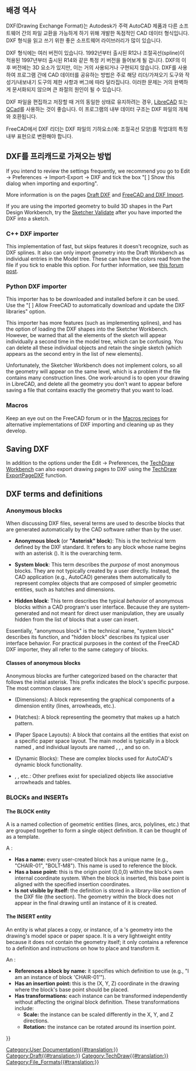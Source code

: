 <languages/>
{{TOCright}}

<span id="Background_history"></span>
== 배경 역사 ==

DXF(Drawing Exchange Format)는 Autodesk가 주력 AutoCAD 제품과 다른 소프트웨어 간의 파일 교환을 가능하게 하기 위해 개발한 독점적인 CAD 데이터 형식입니다. DXF 형식을 읽고 쓰기 위한 좋은 소프트웨어 라이브러리가 많이 있습니다.

DXF 형식에는 여러 버전이 있습니다. 1992년부터 출시된 R12나 조절곡선(spline)이 적용된 1997년부터 출시된 R14와 같은 특정 키 버전을 들어보게 될 겁니다. DXF의 이후 버전에는 3D 요소가 있지만, 이는 거의 사용되거나 구현되지 않습니다. DXF를 사용하여 프로그램 간에 CAD 데이터를 공유하는 방법은 주로 해당 리더/가져오기 도구와 작성기/내보내기 도구의 제한 사항과 버그에 따라 달라집니다. 이러한 문제는 거의 완벽하게 문서화되지 않으며 큰 좌절의 원인이 될 수 있습니다.

DXF 파일을 편집하고 저장할 때 거의 동일한 상태로 유지하려는 경우, [https://en.wikipedia.org/wiki/LibreCAD LibreCAD] 또는 [https://en.wikipedia.org/wiki/QCad QCad]를 사용하는 것이 좋습니다. 이 프로그램의 내부 데이터 구조는 DXF 파일의 개체와 호환됩니다.

FreeCAD에서 DXF 리더는 DXF 파일의 기하요소(예: 조절곡선 모양)를 작업대의 특정 내부 표현으로 변환해야 합니다.

<span id="Methods_for_importing_DXF_to_FreeCAD"></span>
== DXF를 프리캐드로 가져오는 방법 ==

If you intend to review the settings frequently, we recommend you go to Edit → Preferences → Import-Export → DXF and tick the box "[ ] Show this dialog when importing and exporting".

More information is on the pages [[Draft_DXF|Draft DXF]] and [[FreeCAD_and_DXF_Import|FreeCAD and DXF Import]].

If you are using the imported geometry to build 3D shapes in the Part Design Workbench, try the [[Sketcher_ValidateSketch|Sketcher Validate]] after you have imported the DXF into a sketch.

=== C++ DXF importer ===

This implementation of fast, but skips features it doesn't recognize, such as DXF splines. It also can only import geometry into the Draft Workbench as individual entries in the Model tree. These can have the colors read from the file if you tick to enable this option. For further information, see [https://forum.freecadweb.org/viewtopic.php?f=3&t=32493 this forum post].

=== Python DXF importer ===

This importer has to be downloaded and installed before it can be used. Use the "[ ] Allow FreeCAD to automatically download and update the DXF libraries" option.

This importer has more features (such as implementing splines), and has the option of loading the DXF shapes into the Sketcher Workbench. However, be warned that all the elements of the sketch will appear individually a second time in the model tree, which can be confusing. You can delete all these individual objects and retain the single sketch (which appears as the second entry in the list of new elements).

Unfortunately, the Sketcher Workbench does not implement colors, so all the geometry will appear on the same level, which is a problem if the file contains many construction lines. One work-around is to open your drawing in LibreCAD, and delete all the geometry you don't want to appear before saving a file that contains exactly the geometry that you want to load.

=== Macros ===

Keep an eye out on the FreeCAD forum or in the [[Macros_recipes|Macros recipes]] for alternative implementations of DXF importing and cleaning up as they develop.

== Saving DXF ==

In addition to the options under the Edit → Preferences, the [[TechDraw_Workbench|TechDraw Workbench]] can also export drawing pages to DXF using the [[TechDraw_ExportPageDXF|TechDraw ExportPageDXF]] function.


== DXF terms and definitions ==

=== Anonymous blocks ===

When discussing DXF files, several terms are used to describe blocks that are generated automatically by the CAD software rather than by the user. 

* '''Anonymous block''' (or '''"Asterisk" block'''): This is the technical term defined by the DXF standard. It refers to any block whose name begins with an asterisk ({{Incode|*}}). It is the overarching term.

* '''System block''': This term describes the ''purpose'' of most anonymous blocks. They are not typically created by a user directly. Instead, the CAD application (e.g., AutoCAD) generates them automatically to represent complex objects that are composed of simpler geometric entities, such as hatches and dimensions.

* '''Hidden block''': This term describes the typical ''behavior'' of anonymous blocks within a CAD program's user interface. Because they are system-generated and not meant for direct user manipulation, they are usually hidden from the list of blocks that a user can insert.

Essentially, "anonymous block" is the technical name, "system block" describes its function, and "hidden block" describes its typical user interface behavior. For practical purposes in the context of the FreeCAD DXF importer, they all refer to the same category of blocks.

==== Classes of anonymous blocks ====

Anonymous blocks are further categorized based on the character that follows the initial asterisk. This prefix indicates the block's specific purpose. The most common classes are:

* {{Incode|*D...}} (Dimensions): A block representing the graphical components of a dimension entity (lines, arrowheads, etc.).
* {{Incode|*X...}} (Hatches): A block representing the geometry that makes up a hatch pattern.
* {{Incode|*P...}} (Paper Space Layouts): A block that contains all the entities that exist on a specific paper space layout. The main model is typically in a block named {{Incode|*Model_Space}}, and individual layouts are named {{Incode|*Paper_Space}}, {{Incode|*Paper_Space0}}, {{Incode|*Paper_Space1}}, and so on.
* {{Incode|*U...}} (Dynamic Blocks): These are complex blocks used for AutoCAD's dynamic block functionality.
* {{Incode|*E...}}, {{Incode|*T...}}, etc.: Other prefixes exist for specialized objects like associative arrowheads and tables.

=== BLOCKs and INSERTs ===

==== The BLOCK entity ====

A {{Incode|BLOCK}} is a named collection of geometric entities (lines, arcs, polylines, etc.) that are grouped together to form a single object definition. It can be thought of as a template.

A {{Incode|BLOCK}}:
* '''Has a name:''' every user-created block has a unique name (e.g., "CHAIR-01", "BOLT-M8"). This name is used to reference the block.
* '''Has a base point:''' this is the origin point (0,0,0) within the block's own internal coordinate system. When the block is inserted, this base point is aligned with the specified insertion coordinates.
* '''Is not visible by itself:''' the {{Incode|BLOCK}} definition is stored in a library-like section of the DXF file (the {{Incode|BLOCKS}} section). The geometry within the block does not appear in the final drawing until an instance of it is created.

==== The INSERT entity ====

An {{Incode|INSERT}} entity is what places a copy, or instance, of a {{Incode|BLOCK}}'s geometry into the drawing's model space or paper space. It is a very lightweight entity because it does not contain the geometry itself; it only contains a reference to a {{Incode|BLOCK}} definition and instructions on how to place and transform it.

An {{Incode|INSERT}}:
* '''References a block by name:''' it specifies which {{Incode|BLOCK}} definition to use (e.g., "I am an instance of block 'CHAIR-01'").
* '''Has an insertion point:''' this is the (X, Y, Z) coordinate in the drawing where the block's base point should be placed.
* '''Has transformations:''' each instance can be transformed independently without affecting the original block definition. These transformations include:
** '''Scale:''' the instance can be scaled differently in the X, Y, and Z directions.
** '''Rotation:''' the instance can be rotated around its insertion point.


{{Userdocnavi{{#translation:}}}}
[[Category:User Documentation{{#translation:}}]]
[[Category:Draft{{#translation:}}]]
[[Category:TechDraw{{#translation:}}]]
[[Category:File_Formats{{#translation:}}]]